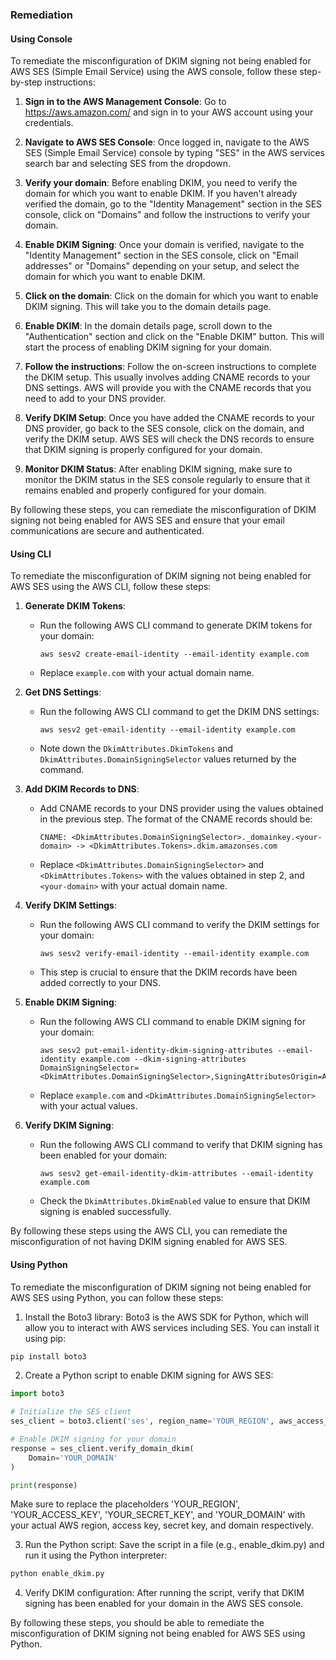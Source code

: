 ### Remediation

#### Using Console

To remediate the misconfiguration of DKIM signing not being enabled for AWS SES (Simple Email Service) using the AWS console, follow these step-by-step instructions:

1. **Sign in to the AWS Management Console**: Go to https://aws.amazon.com/ and sign in to your AWS account using your credentials.

2. **Navigate to AWS SES Console**: Once logged in, navigate to the AWS SES (Simple Email Service) console by typing "SES" in the AWS services search bar and selecting SES from the dropdown.

3. **Verify your domain**: Before enabling DKIM, you need to verify the domain for which you want to enable DKIM. If you haven't already verified the domain, go to the "Identity Management" section in the SES console, click on "Domains" and follow the instructions to verify your domain.

4. **Enable DKIM Signing**: Once your domain is verified, navigate to the "Identity Management" section in the SES console, click on "Email addresses" or "Domains" depending on your setup, and select the domain for which you want to enable DKIM.

5. **Click on the domain**: Click on the domain for which you want to enable DKIM signing. This will take you to the domain details page.

6. **Enable DKIM**: In the domain details page, scroll down to the "Authentication" section and click on the "Enable DKIM" button. This will start the process of enabling DKIM signing for your domain.

7. **Follow the instructions**: Follow the on-screen instructions to complete the DKIM setup. This usually involves adding CNAME records to your DNS settings. AWS will provide you with the CNAME records that you need to add to your DNS provider.

8. **Verify DKIM Setup**: Once you have added the CNAME records to your DNS provider, go back to the SES console, click on the domain, and verify the DKIM setup. AWS SES will check the DNS records to ensure that DKIM signing is properly configured for your domain.

9. **Monitor DKIM Status**: After enabling DKIM signing, make sure to monitor the DKIM status in the SES console regularly to ensure that it remains enabled and properly configured for your domain.

By following these steps, you can remediate the misconfiguration of DKIM signing not being enabled for AWS SES and ensure that your email communications are secure and authenticated.

#### Using CLI

To remediate the misconfiguration of DKIM signing not being enabled for AWS SES using the AWS CLI, follow these steps:

1. **Generate DKIM Tokens**:
   - Run the following AWS CLI command to generate DKIM tokens for your domain:
     ```
     aws sesv2 create-email-identity --email-identity example.com
     ```
   - Replace `example.com` with your actual domain name.

2. **Get DNS Settings**:
   - Run the following AWS CLI command to get the DKIM DNS settings:
     ```
     aws sesv2 get-email-identity --email-identity example.com
     ```
   - Note down the `DkimAttributes.DkimTokens` and `DkimAttributes.DomainSigningSelector` values returned by the command.

3. **Add DKIM Records to DNS**:
   - Add CNAME records to your DNS provider using the values obtained in the previous step. The format of the CNAME records should be:
     ```
     CNAME: <DkimAttributes.DomainSigningSelector>._domainkey.<your-domain> -> <DkimAttributes.Tokens>.dkim.amazonses.com
     ```
   - Replace `<DkimAttributes.DomainSigningSelector>` and `<DkimAttributes.Tokens>` with the values obtained in step 2, and `<your-domain>` with your actual domain name.

4. **Verify DKIM Settings**:
   - Run the following AWS CLI command to verify the DKIM settings for your domain:
     ```
     aws sesv2 verify-email-identity --email-identity example.com
     ```
   - This step is crucial to ensure that the DKIM records have been added correctly to your DNS.

5. **Enable DKIM Signing**:
   - Run the following AWS CLI command to enable DKIM signing for your domain:
     ```
     aws sesv2 put-email-identity-dkim-signing-attributes --email-identity example.com --dkim-signing-attributes DomainSigningSelector=<DkimAttributes.DomainSigningSelector>,SigningAttributesOrigin=AWS_SES
     ```
   - Replace `example.com` and `<DkimAttributes.DomainSigningSelector>` with your actual values.

6. **Verify DKIM Signing**:
   - Run the following AWS CLI command to verify that DKIM signing has been enabled for your domain:
     ```
     aws sesv2 get-email-identity-dkim-attributes --email-identity example.com
     ```
   - Check the `DkimAttributes.DkimEnabled` value to ensure that DKIM signing is enabled successfully.

By following these steps using the AWS CLI, you can remediate the misconfiguration of not having DKIM signing enabled for AWS SES.

#### Using Python

To remediate the misconfiguration of DKIM signing not being enabled for AWS SES using Python, you can follow these steps:

1. Install the Boto3 library: Boto3 is the AWS SDK for Python, which will allow you to interact with AWS services including SES. You can install it using pip:

```bash
pip install boto3
```

2. Create a Python script to enable DKIM signing for AWS SES:

```python
import boto3

# Initialize the SES client
ses_client = boto3.client('ses', region_name='YOUR_REGION', aws_access_key_id='YOUR_ACCESS_KEY', aws_secret_access_key='YOUR_SECRET_KEY')

# Enable DKIM signing for your domain
response = ses_client.verify_domain_dkim(
    Domain='YOUR_DOMAIN'
)

print(response)
```

Make sure to replace the placeholders 'YOUR_REGION', 'YOUR_ACCESS_KEY', 'YOUR_SECRET_KEY', and 'YOUR_DOMAIN' with your actual AWS region, access key, secret key, and domain respectively.

3. Run the Python script: Save the script in a file (e.g., enable_dkim.py) and run it using the Python interpreter:

```bash
python enable_dkim.py
```

4. Verify DKIM configuration: After running the script, verify that DKIM signing has been enabled for your domain in the AWS SES console.

By following these steps, you should be able to remediate the misconfiguration of DKIM signing not being enabled for AWS SES using Python.

